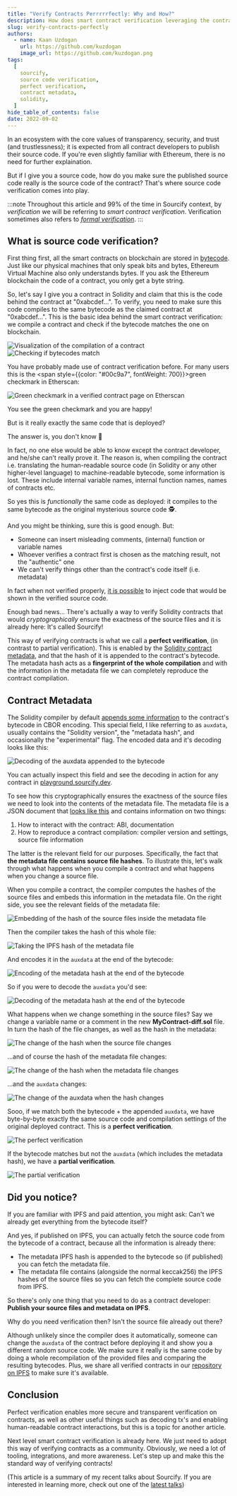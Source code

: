 ```yaml
---
title: "Verify Contracts Perrrrrfectly: Why and How?"
description: How does smart contract verification leveraging the contract metadata work and why is it superior to the cenventional way?
slug: verify-contracts-perfectly
authors:
  - name: Kaan Uzdogan
    url: https://github.com/kuzdogan
    image_url: https://github.com/kuzdogan.png
tags:
  [
    sourcify,
    source code verification,
    perfect verification,
    contract metadata,
    solidity,
  ]
hide_table_of_contents: false
date: 2022-09-02
---
```


In an ecosystem with the core values of transparency, security, and trust (and trustlessness); it is expected from all contract developers to publish their source code. If you're even slightly familiar with Ethereum, there is no need for further explaination.

But if I give you a source code, how do you make sure the published source code really is the source code of the contract? That's where source code verification comes into play.

:::note
Throughout this article and 99% of the time in Sourcify context, by _verification_ we will be referring to _smart contract verification_. Verification sometimes also refers to [_formal verification_](https://runtimeverification.com/blog/how-formal-verification-of-smart-contracts-works/).
:::

## What is source code verification?

First thing first, all the smart contracts on blockchain are stored in [bytecode](https://www.ethervm.io/). Just like our physical machines that only speak bits and bytes, Ethereum Virtual Machine also only understands bytes. If you ask the Ethereum blockchain the code of a contract, you only get a byte string.

So, let's say I give you a contract in Solidity and claim that this is the code behind the contract at "0xabcdef...". To verify, you need to make sure this code compiles to the same bytecode as the claimed contract at "0xabcdef...". This is the basic idea behind the smart contract verification: we compile a contract and check if the bytecode matches the one on blockchain.

![Visualization of the compilation of a contract](./verification-1.png)
![Checking if bytecodes match](./verification-2.png)

You have probably made use of contract verification before. For many users this is the <span style={{color: "#00c9a7", fontWeight: 700}}>green checkmark</span> in Etherscan:

![Green checkmark in a verified contract page on Etherscan](./green-tick.png)

You see the green checkmark and you are happy!

But is it really exactly the same code that is deployed?

The answer is, you don't know 🤷

In fact, no one else would be able to know except the contract developer, and he/she can't really prove it. The reason is, when compiling the contract i.e. translating the human-readable source code (in Solidity or any other higher-level language) to machine-readable bytecode, some information is lost. These include internal variable names, internal function names, names of contracts etc.

So yes this is _functionally_ the same code as deployed: it compiles to the same bytecode as the original mysterious source code 🕵.

And you might be thinking, sure this is good enough. But:

- Someone can insert misleading comments, (internal) function or variable names
- Whoever verifies a contract first is chosen as the matching result, not the "authentic" one
- We can't verify things other than the contract's code itself (i.e. metadata)

In fact when not verified properly, [it is possible](https://samczsun.com/hiding-in-plain-sight/) to inject code that would be shown in the verified source code.

Enough bad news... There's actually a way to verify Solidity contracts that would _cryptographically_ ensure the exactness of the source files and it is already here: It's called Sourcify!

This way of verifying contracts is what we call a **perfect verification**, (in contrast to partial verification). This is enabled by the [Solidity contract metadata](https://docs.soliditylang.org/en/latest/metadata.html), and that the hash of it is appended to the contract's bytecode. The metadata hash acts as a **fingerprint of the whole compilation** and with the information in the metadata file we can completely reproduce the contract compilation.

## Contract Metadata

The Solidity compiler by default [appends some information](https://docs.soliditylang.org/en/latest/metadata.html#encoding-of-the-metadata-hash-in-the-bytecode) to the contract's bytecode in CBOR encoding. This special field, I like referring to as `auxdata`, usually contains the "Solidity version", the "metadata hash", and occasionally the "experimental" flag. The encoded data and it's decoding looks like this:

![Decoding of the auxdata appended to the bytecode](./playground.png)

You can actually inspect this field and see the decoding in action for any contract in [playground.sourcify.dev](https://playground.sourcify.dev).

To see how this cryptographically ensures the exactness of the source files we need to look into the contents of the metadata file. The metadata file is a JSON document that [looks like this](https://repo.sourcify.dev/contracts/full_match/5/0x00878Ac0D6B8d981ae72BA7cDC967eA0Fae69df4/metadata.json) and contains information on two things:

1. How to interact with the contract: ABI, documentation
1. How to reproduce a contract compilation: compiler version and settings, source file information

The latter is the relevant field for our purposes. Specifically, the fact that **the metadata file contains source file hashes**. To illustrate this, let's walk through what happens when you compile a contract and what happens when you change a source file.

When you compile a contract, the compiler computes the hashes of the source files and embeds this information in the metadata file. On the right side, you see the relevant fields of the metadata file:

![Embedding of the hash of the source files inside the metadata file](./metadata-1.png)

Then the compiler takes the hash of this whole file:

![Taking the IPFS hash of the metadata file](./metadata-2.png)

And encodes it in the `auxdata` at the end of the bytecode:

![Encoding of the metadata hash at the end of the bytecode](./metadata-3.png)

So if you were to decode the `auxdata` you'd see:

![Decoding of the metadata hash at the end of the bytecode](./metadata-4.png)

What happens when we change something in the source files? Say we change a variable name or a comment in the new **MyContract-diff.sol** file. In turn the hash of the file changes, as well as the hash in the metadata:

![The change of the hash when the source file changes](./metadata-5.png)

...and of course the hash of the metadata file changes:

![The change of the hash when the metadata file changes](./metadata-6.png)

...and the `auxdata` changes:

![The change of the auxdata when the hash changes](./metadata-7.png)

Sooo, if we match both the bytecode + the appended `auxdata`, we have byte-by-byte exactly the same source code and compilation settings of the original deployed contract. This is a **perfect verification**.

![The perfect verification](./metadata-8.png)

If the bytecode matches but not the `auxdata` (which includes the metadata hash), we have a **partial verification**.

![The partial verification](./metadata-9.png)

## Did you notice?

If you are familiar with IPFS and paid attention, you might ask: Can't we already get everything from the bytecode itself?

And yes, if published on IPFS, you can actually fetch the source code from the bytecode of a contract, because all the information is already there:

- The metadata IPFS hash is appended to the bytecode so (if published) you can fetch the metadata file.
- The metadata file contains (alongside the normal keccak256) the IPFS hashes of the source files so you can fetch the complete source code from IPFS.

So there's only one thing that you need to do as a contract developer: **Publish your source files and metadata on IPFS**.

Why do you need verification then? Isn't the source file already out there?

Although unlikely since the compiler does it automatically, someone can change the `auxdata` of the contract before deploying it and show you a different random source code. We make sure it really is the same code by doing a whole recompilation of the provided files and comparing the resulting bytecodes. Plus, we share all verified contracts in our [repository on IPFS](https://ipfs.io/ipns/repo.sourcify.dev) to make sure it's available.

## Conclusion

Perfect verification enables more secure and transparent verification on contracts, as well as other useful things such as decoding tx's and enabling human-readable contract interactions, but this is a topic for another article.

Next level smart contract verification is already here. We just need to adopt this way of verifying contracts as a community. Obviously, we need a lot of tooling, integrations, and more awareness. Let's step up and make this the standard way of verifying contracts!

(This article is a summary of my recent talks about Sourcify. If you are interested in learning more, check out one of the [latest talks](https://www.youtube.com/watch?v=cgKrRt6B0Ps))
